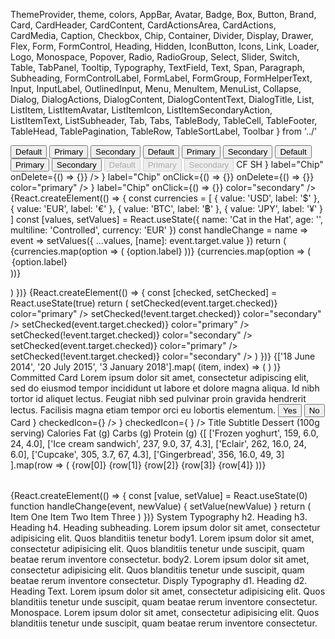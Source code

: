   ThemeProvider,
  theme,
  colors,
  AppBar,
  Avatar,
  Badge,
  Box,
  Button,
  Brand,
  Card,
  CardHeader,
  CardContent,
  CardActionsArea,
  CardActions,
  CardMedia,
  Caption,
  Checkbox,
  Chip,
  Container,
  Divider,
  Display,
  Drawer,
  Flex,
  Form,
  FormControl,
  Heading,
  Hidden,
  IconButton,
  Icons,
  Link,
  Loader,
  Logo,
  Monospace,
  Popover,
  Radio,
  RadioGroup,
  Select,
  Slider,
  Switch,
  Table,
  TabPanel,
  Tooltip,
  Typography,
  TextField,
  Text,
  Span,
  Paragraph,
  Subheading,
  FormControlLabel,
  FormLabel,
  FormGroup,
  FormHelperText,
  Input,
  InputLabel,
  OutlinedInput,
  Menu,
  MenuItem,
  MenuList,
  Collapse,
  Dialog,
  DialogActions,
  DialogContent,
  DialogContentText,
  DialogTitle,
  List,
  ListItem,
  ListItemAvatar,
  ListItemIcon,
  ListItemSecondaryAction,
  ListItemText,
  ListSubheader,
  Tab,
  Tabs,
  TableBody,
  TableCell,
  TableFooter,
  TableHead,
  TablePagination,
  TableRow,
  TableSortLabel,
  Toolbar
} from '../'

<Meta title="Design System|Overview" />

<Story name="overview">
  <ThemeProvider style={{ width: '100%', height: '100%', border: '1px' }}>
    <Background width="1VH">
      <Flex flexWrap="wrap">
        <Flex
          flexGrow={1}
          p={3}
          m={1}
          justifyContent="space-evenly"
          border="1px solid black"
        >
          <Flex flexDirection="column">
            <Button m={3}>Default</Button>
            <Button m={3} color="primary">
              Primary
            </Button>
            <Button m={3} color="secondary">
              Secondary
            </Button>
          </Flex>
          <Flex flexDirection="column">
            <Button m={3} variant="outlined">
              Default
            </Button>
            <Button m={3} variant="outlined" color="primary">
              Primary
            </Button>
            <Button m={3} variant="outlined" color="secondary">
              Secondary
            </Button>
          </Flex>
          <Flex flexDirection="column">
            <Button m={3} variant="text">
              Default
            </Button>
            <Button m={3} variant="text" color="primary">
              Primary
            </Button>
            <Button m={3} variant="text" color="secondary">
              Secondary
            </Button>
          </Flex>
          <Flex flexDirection="column">
            <Button disabled={true} m={3}>
              Default
            </Button>
            <Button disabled={true} m={3} color="primary">
              Primary
            </Button>
            <Button disabled={true} m={3} color="secondary">
              Secondary
            </Button>
          </Flex>
        </Flex>
        <Flex
          flexGrow={1}
          p={3}
          m={1}
          justifyContent="space-evenly"
          border="1px solid black"
          bg="background.default"
        >
          <IconButton aria-label="delete">
            <Icons.Delete />
          </IconButton>
          <IconButton aria-label="delete" disabled color="primary">
            <Icons.Delete />
          </IconButton>
          <IconButton color="secondary" aria-label="add an alarm">
            <Icons.Alarm />
          </IconButton>
          <IconButton color="primary" aria-label="add to shopping cart">
            <Icons.AddShoppingCart />
          </IconButton>
        </Flex>
        <Flex
          flexGrow={1}
          p={3}
          pt={4}
          m={1}
          justifyContent="space-evenly"
          border="1px solid black"
          bg="background.default"
        >
          <Badge badgeContent={'default'}>
            <IconButton>
              <Icons.Mail />
            </IconButton>
          </Badge>
          <Badge color="primary" badgeContent={4}>
            <IconButton>
              <Icons.Mail />
            </IconButton>
          </Badge>
          <Badge color="secondary" badgeContent={87}>
            <IconButton>
              <Icons.Mail />
            </IconButton>
          </Badge>
          <Badge color="error" badgeContent={1000}>
            <IconButton>
              <Icons.Mail />
            </IconButton>
          </Badge>
        </Flex>
      </Flex>
      <Flex
        flexGrow={1}
        p={3}
        pt={4}
        m={1}
        justifyContent="space-evenly"
        border="1px solid black"
        bg="background.defaul"
      >
        <Avatar m={1} bg="primary.main" color="primary.contrastText">
          CF
        </Avatar>
        <Avatar m={1} bg="secondary.main" color="secondary.contrastText">
          SH
        </Avatar>
        <Avatar m={1}>
          <Icons.Folder />
        </Avatar>
        <Avatar m={1} bg="black" color="white">
          <Icons.Pageview />
        </Avatar>
        <Avatar m={1} bg="primary.light" color="text.primary">
          <Icons.Assignment />
        </Avatar>
      </Flex>
      <Flex
        flexGrow={1}
        p={3}
        m={1}
        justifyContent="space-evenly"
        border="1px solid black"
        bg="background.defaul"
      >
        <Chip
          avatar={<Avatar src={commmitImage} />}
          label="Chip"
          onDelete={() => {}}
        />
        <Chip label="Chip" />
        <Chip
          icon={<Icons.Face />}
          label="Chip"
          onClick={() => {}}
          onDelete={() => {}}
          color="primary"
        />
        <Chip
          variant="outlined"
          icon={<Icons.AccountCircle />}
          label="Chip"
          onClick={() => {}}
          color="secondary"
        />
      </Flex>
      <Flex
        flexGrow={1}
        p={3}
        pt={4}
        m={1}
        justifyContent="space-evenly"
        border="1px solid black"
        bg="background.defaul"
      >
        {React.createElement(() => {
          const currencies = [
            {
              value: 'USD',
              label: '$'
            },
            {
              value: 'EUR',
              label: '€'
            },
            {
              value: 'BTC',
              label: '฿'
            },
            {
              value: 'JPY',
              label: '¥'
            }
          ]
          const [values, setValues] = React.useState({
            name: 'Cat in the Hat',
            age: '',
            multiline: 'Controlled',
            currency: 'EUR'
          })
          const handleChange = name => event =>
            setValues({ ...values, [name]: event.target.value })
          return (
            <Form noValidate autoComplete="off">
              <Flex flexWrap="wrap" alignContent="space-between">
                <TextField
                  flexGrow={1}
                  m={3}
                  id="standard-name"
                  label="Name"
                  value={values.name}
                  onChange={handleChange('name')}
                />
                <TextField
                  flexGrow={1}
                  m={3}
                  id="standard-uncontrolled"
                  label="Uncontrolled"
                  defaultValue="foo"
                />
                <TextField
                  flexGrow={1}
                  m={3}
                  required
                  id="standard-required"
                  label="Required"
                  defaultValue="Hello World"
                />
                <TextField
                  flexGrow={1}
                  m={3}
                  error
                  id="standard-error"
                  label="Error"
                  defaultValue="Hello World"
                />
                <TextField
                  flexGrow={1}
                  m={3}
                  disabled
                  id="standard-disabled"
                  label="Disabled"
                  defaultValue="Hello World"
                />
                <TextField
                  flexGrow={1}
                  m={3}
                  id="standard-password-input"
                  label="Password"
                  type="password"
                  autoComplete="current-password"
                />
                <TextField
                  flexGrow={1}
                  m={3}
                  id="standard-multiline-flexible"
                  label="Multiline"
                  multiline
                  rowsMax="4"
                  value={values.multiline}
                  onChange={handleChange('multiline')}
                />
                <TextField
                  flexGrow={1}
                  m={3}
                  id="standard-multiline-static"
                  label="Multiline"
                  multiline
                  rows="4"
                  defaultValue="Default Value"
                />
                <TextField
                  flexGrow={1}
                  m={3}
                  id="standard-read-only-input"
                  label="Read Only"
                  defaultValue="Hello World"
                  InputProps={{
                    readOnly: true
                  }}
                />
                <TextField
                  flexGrow={1}
                  m={3}
                  id="standard-helperText"
                  label="Helper text"
                  defaultValue="Default Value"
                  helperText="Some important text"
                />
                <TextField
                  flexGrow={1}
                  m={3}
                  id="standard-number"
                  label="Number"
                  value={values.age}
                  onChange={handleChange('age')}
                  type="number"
                  InputLabelProps={{
                    shrink: true
                  }}
                />
                <TextField
                  flexGrow={1}
                  m={3}
                  id="standard-select-currency"
                  select
                  label="Select"
                  value={values.currency}
                  onChange={handleChange('currency')}
                  helperText="Please select your currency"
                >
                  {currencies.map(option => (
                    <MenuItem key={option.value} value={option.value}>
                      {option.label}
                    </MenuItem>
                  ))}
                </TextField>
                <TextField
                  flexGrow={1}
                  m={3}
                  id="standard-select-currency-native"
                  select
                  label="Native select"
                  value={values.currency}
                  onChange={handleChange('currency')}
                  SelectProps={{
                    native: true
                  }}
                  helperText="Please select your currency"
                >
                  {currencies.map(option => (
                    <option key={option.value} value={option.value}>
                      {option.label}
                    </option>
                  ))}
                </TextField>
              </Flex>
            </Form>
          )
        })}
      </Flex>
      {React.createElement(() => {
        const [checked, setChecked] = React.useState(true)
        return (
          <Flex
            flexGrow={1}
            p={3}
            pt={4}
            m={1}
            justifyContent="space-evenly"
            border="1px solid black"
            bg="background.defaul"
          >
            <Flex flexDirection="column" justifyContent="center">
              <Checkbox
                checked={checked}
                onChange={event => setChecked(event.target.checked)}
                color="primary"
              />
              <Checkbox
                checked={!checked}
                onChange={event => setChecked(!event.target.checked)}
                color="secondary"
              />
            </Flex>
            <Flex flexDirection="column" justifyContent="center">
              <Radio
                checked={checked}
                onChange={event => setChecked(event.target.checked)}
                color="primary"
              />
              <Radio
                checked={!checked}
                onChange={event => setChecked(!event.target.checked)}
                color="secondary"
              />
            </Flex>
            <Flex flexDirection="column" justifyContent="center">
              <Switch
                checked={checked}
                onChange={event => setChecked(event.target.checked)}
                color="primary"
              />
              <Switch
                checked={!checked}
                onChange={event => setChecked(!event.target.checked)}
                color="secondary"
              />
            </Flex>
          </Flex>
        )
      })}
      <Flex
        flexGrow={1}
        flexDirection="column"
        p={3}
        pt={4}
        m={1}
        border="1px solid black"
        bg="background.defaul"
      >
        <Slider m={3} flexGrow={1} aria-labelledby="continuous-slider" />
        <Slider
          m={3}
          flexGrow={1}
          defaultValue={80}
          step={10}
          valueLabelDisplay="on"
        />
        <Slider m={3} flexGrow={1} value={30} disabled={true} />
      </Flex>
      <Flex
        flexGrow={1}
        flexDirection="column"
        p={3}
        pt={4}
        m={1}
        border="1px solid black"
        bg="background.defaul"
      >
        <Box minWidth={500} m={3} bg="background.paper">
          <List component="nav" aria-label="main mailbox folders">
            <ListItem button>
              <ListItemIcon>
                <Icons.Inbox />
              </ListItemIcon>
              <ListItemText primary="Inbox" />
            </ListItem>
            <ListItem button>
              <ListItemIcon>
                <Icons.Drafts />
              </ListItemIcon>
              <ListItemText primary="Drafts" />
            </ListItem>
          </List>
          <Divider />
          <List component="nav" aria-label="secondary mailbox folders">
            <ListItem button>
              <ListItemText primary="Trash" />
            </ListItem>
            <ListItem button>
              <ListItemText primary="Spam" />
            </ListItem>
          </List>
        </Box>
      </Flex>
      <Flex
        flexGrow={1}
        flexDirection="column"
        p={3}
        pt={4}
        m={1}
        border="1px solid black"
        bg="background.defaul"
      >
        <Box minWidth={500} m={3} bg="background.paper">
          <List>
            {['18 June 2014', '20 July 2015', '3 January 2018'].map(
              (item, index) => (
                <ListItem key={index} role={undefined} dense button>
                  <ListItemIcon>
                    <Checkbox
                      edge="start"
                      tabIndex={-1}
                      disableRipple
                      inputProps={{
                        'aria-labelledby': 1
                      }}
                    />
                  </ListItemIcon>
                  <ListItemText
                    id={index}
                    primary={`Line item ${index + 1}`}
                    secondary={item}
                  />
                  <ListItemSecondaryAction>
                    <IconButton edge="end">
                      <Icons.Comment />
                    </IconButton>
                  </ListItemSecondaryAction>
                </ListItem>
              )
            )}
          </List>
        </Box>
      </Flex>
      <Flex
        flexGrow={1}
        flexWrap="wrap"
        p={3}
        pt={4}
        m={1}
        border="1px solid black"
        bg="background.defaul"
      >
        <Card m={3} width={1 / 2}>
          <Box height={100} bgcolor="primary.main" />
          <CardHeader bgcolor="primary.main" color="primary.contrastText">
            Committed Card
          </CardHeader>
          <CardContent>
            Lorem ipsum dolor sit amet, consectetur adipiscing elit, sed do
            eiusmod tempor incididunt ut labore et dolore magna aliqua. Id nibh
            tortor id aliquet lectus. Feugiat nibh sed pulvinar proin gravida
            hendrerit lectus. Facilisis magna etiam tempor orci eu lobortis
            elementum.
          </CardContent>
          <CardActions>
            <Button color="primary" variant="text">
              Yes
            </Button>
            <Button color="primary" variant="text">
              No
            </Button>
          </CardActions>
        </Card>
        <Card m={3} width={1 / 2}>
          <CardHeader bgcolor="secondary.main" color="secondary.contrastText">
            Card
          </CardHeader>
          <CardActions>
            <Checkbox
              icon={
                <Icons.FavoriteBorder style={{ color: colors.grey[600] }} />
              }
              checkedIcon={<Icons.Favorite style={{ color: 'red' }} />}
            />
            <Checkbox
              icon={
                <Icons.BookmarkBorder style={{ color: colors.grey[600] }} />
              }
              checkedIcon={
                <Icons.Bookmark style={{ color: colors.lightBlue[400] }} />
              }
            />
            <IconButton>
              <Icons.Share />
            </IconButton>
          </CardActions>
        </Card>
        <Card>
          <Flex>
            <CardContent>
              <Heading.h5 mb={1}>Title</Heading.h5>
              <Subheading.h5
                mt={0}
                mb={2}
                variant="subtitle1"
                color="textSecondary"
              >
                Subtitle
              </Subheading.h5>
              <Flex alignItems="center" p={3}>
                <IconButton size="small">
                  <Icons.SkipPrevious fontSize="small" />
                </IconButton>
                <IconButton>
                  <Icons.PlayArrow fontSize="large" />
                </IconButton>
                <IconButton size="small">
                  <Icons.SkipNext fontSize="small" />
                </IconButton>
              </Flex>
            </CardContent>
            <CardMedia
              width="200px"
              height="200px"
              image="https://picsum.photos/id/645/200/200"
              title="Picsum"
            />
          </Flex>
        </Card>
      </Flex>
      <Flex
        flexGrow={1}
        flexDirection="column"
        p={3}
        pt={4}
        m={1}
        border="1px solid black"
        bg="background.default"
      >
        <Box m={2} p={3} bg="background.paper">
          <Table>
            <TableHead>
              <TableRow>
                <TableCell>Dessert (100g serving)</TableCell>
                <TableCell align="right">Calories</TableCell>
                <TableCell align="right">Fat&nbsp;(g)</TableCell>
                <TableCell align="right">Carbs&nbsp;(g)</TableCell>
                <TableCell align="right">Protein&nbsp;(g)</TableCell>
              </TableRow>
            </TableHead>
            <TableBody>
              {[
                ['Frozen yoghurt', 159, 6.0, 24, 4.0],
                ['Ice cream sandwich', 237, 9.0, 37, 4.3],
                ['Eclair', 262, 16.0, 24, 6.0],
                ['Cupcake', 305, 3.7, 67, 4.3],
                ['Gingerbread', 356, 16.0, 49, 3]
              ].map(row => (
                <TableRow key={row[0]}>
                  <TableCell component="th" scope="row">
                    {row[0]}
                  </TableCell>
                  <TableCell align="right">{row[1]}</TableCell>
                  <TableCell align="right">{row[2]}</TableCell>
                  <TableCell align="right">{row[3]}</TableCell>
                  <TableCell align="right">{row[4]}</TableCell>
                </TableRow>
              ))}
            </TableBody>
          </Table>
        </Box>
      </Flex>
      <Flex
        flexGrow={1}
        flexDirection="column"
        p={3}
        pt={4}
        m={1}
        border="1px solid black"
        bg="background.default"
      >
        {React.createElement(() => {
          const [value, setValue] = React.useState(0)
          function handleChange(event, newValue) {
            setValue(newValue)
          }
          return (
            <Box>
              <AppBar position="static">
                <Tabs
                  value={value}
                  onChange={handleChange}
                  aria-label="simple tabs example"
                >
                  <Tab label="Item One" />
                  <Tab label="Item Two" />
                  <Tab label="Item Three" />
                </Tabs>
              </AppBar>
              <TabPanel p={3} selected={value} index={0}>
                Item One
              </TabPanel>
              <TabPanel p={3} selected={value} index={1}>
                Item Two
              </TabPanel>
              <TabPanel p={3} selected={value} index={2}>
                Item Three
              </TabPanel>
            </Box>
          )
        })}
      </Flex>
      <Flex
        flexGrow={1}
        p={3}
        pt={4}
        m={1}
        border="1px solid black"
        bg="background.default"
      >
        <Box width={1 / 2}>
          <Typography>System Typography</Typography>
          <Heading.h2 gutterBottom>h2. Heading</Heading.h2>
          <Heading.h3 gutterBottom>h3. Heading</Heading.h3>
          <Heading.h4 gutterBottom>h4. Heading</Heading.h4>
          <Subheading.h3 gutterBottom>
            subheading. Lorem ipsum dolor sit amet, consectetur adipisicing
            elit. Quos blanditiis tenetur
          </Subheading.h3>
          <Typography variant="body1" gutterBottom>
            body1. Lorem ipsum dolor sit amet, consectetur adipisicing elit.
            Quos blanditiis tenetur unde suscipit, quam beatae rerum inventore
            consectetur.
          </Typography>
          <Typography variant="body2" gutterBottom>
            body2. Lorem ipsum dolor sit amet, consectetur adipisicing elit.
            Quos blanditiis tenetur unde suscipit, quam beatae rerum inventore
            consectetur.
          </Typography>
        </Box>
        <Box width={1 / 2}>
          <Text>Disply Typography</Text>
          <Display.d1 gutterBottom>d1. Heading</Display.d1>
          <Display.d2 gutterBottom>d2. Heading</Display.d2>
          <Text gutterBottom>
            Text. Lorem ipsum dolor sit amet, consectetur adipisicing elit. Quos
            blanditiis tenetur unde suscipit, quam beatae rerum inventore
            consectetur.
          </Text>
          <Monospace wrap>
            Monospace. Lorem ipsum dolor sit amet, consectetur adipisicing elit.
            Quos blanditiis tenetur unde suscipit, quam beatae rerum inventore
            consectetur.
          </Monospace>
        </Box>
      </Flex>
    </Background>
  </ThemeProvider>
</Story>

